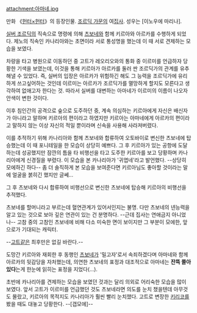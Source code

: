 attachment:아마네.jpg

만화 《[[헌터×헌터]]》의 등장인물. [[조르딕 가문]]의 여[[집사]]. 성우는 [이노우에 마리나].

[[실버 조르딕]]의 직속으로 명령에 의해 [[츠보네]]와 함께 키르아와 아르카를 수행하게 되었다. 제노의 직속인 카나리아와는 초면이라 서로 통성명을 했는데 이 때 서로 견제하는 모습을 보였다.

차량을 타고 병원으로 이동하던 중 고트가 레오리오와의 통화 중 이르미를 언급하자 당황한 기색을 보였는데, 이것을 통해 키르아가 아르카를 둘러 싼 조르딕가의 관계를 유추해낼 수 있었다. 즉, 실버의 입장은 아르카가 위험하긴 해도 그 능력을 조르딕가에 유리하게 쓰고싶어하는 것인데 이르미는 아르카가 조르딕가를 멸망하게 할지도 모른다고 생각하여 없애고자 한다는 것. 따라서 실버를 대변하는 아마네가 이르미의 이름이 나오자 안색이 변한 것이다. 

이후 침인간의 공격으로 숲으로 도주하던 중, 계속 의심하는 키르아에게 자신은 배신자가 아니라고 말하며 키르아의 편이라고 하였지만 키르아는 아마네에게 아르카의 편이라고 말하지 않는 이상 자신의 적일 뿐이라며 신속을 사용해 사라져버렸다. 

이를 추적하기 위해 카나리아와 함께 츠보네와 합류하여 오토바이로 변신한 츠보네에 탑승했는데 이 때 포니테일을 한 모습이 상당히 예쁘다. 그 후 키르아가 있는 공항에 도달하는데 성공했지만 잠깐의 틈을 타 비행선을 타고 도주한 키르아를 보고 당황하며 카나리아에게 신경질을 부렸다. 이 모습을 본 카나리아가 '귀엽네'라고 발언했다. --상당히 모에하긴 하다-- 좀 더 솔직하게 본 모습을 보여준다면 키르아님도 좋아할 것이라는 말에 얼굴을 붉히긴 했지만 글쎄... 

그 후 츠보네와 다시 합류하여 비행선으로 변신한 츠보네에 탑승해 키르아의 비행선을 추적했다.

츠보네를 할머니라고 부르는데 혈연관계가 있어서인지는 불명. 다만 츠보네의 넨능력을 알고 있는 것으로 보아 깊은 연관이 있는 건 분명하다. --근데 집사는 연애금지 아니었나-- 고참 중의 고참인 츠보네에 비해 다소 미숙한 면이 보이지만 그 부분이 모에한, 앞으로가 기대되는 캐릭터. 

--[[고트]]같은 최후만은 없길 바란다.--
 
도망간 키르아와 재회한 후 동행인 [[츠보네]]가 '밀고자'로서 속죄하겠다며 아마네와 함께 아르카의 뒷감당을 자처했는데, 의연한 츠보네의 표정과 대조적으로 아마네는 '''잔뜩 쫄아있다'''는게 한눈에 읽히는 표정을 지었다(...).

초반에 카나리아를 견제하는 모습을 보였던 것과는 달리 의외로 어리숙한 모습을 많이 보였다. 앞서 고트가 이르미를 언급했던 것도 츠보네라면 의도를 눈치 챘을텐데 아무것도 몰랐고, 키르아의 목적지도 카나리아가 훨씬 빨리 눈치챘다. 고트로 변장한 [[키리코]]를 봤을 때도 대놓고 당황한다. --[갭모에]--

